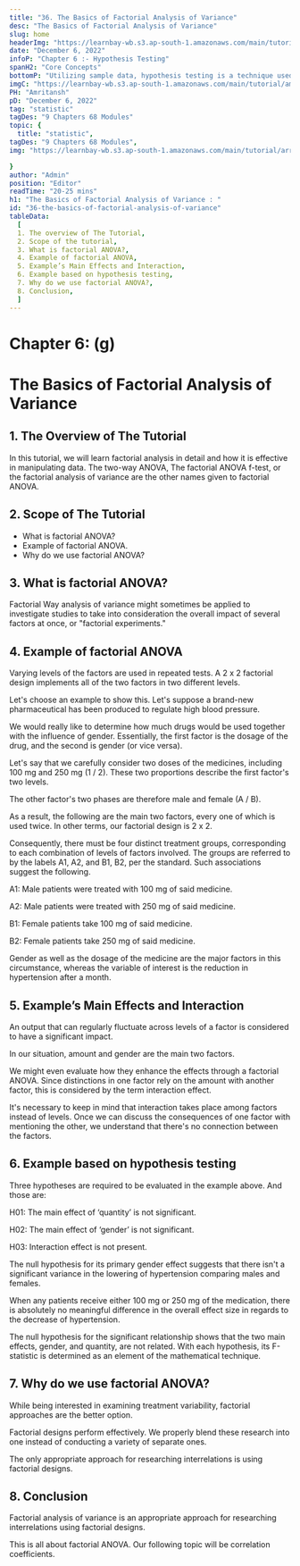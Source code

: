 ```yaml
---
title: "36. The Basics of Factorial Analysis of Variance"
desc: "The Basics of Factorial Analysis of Variance"
slug: home
headerImg: "https://learnbay-wb.s3.ap-south-1.amazonaws.com/main/tutorial/Statistics+Header.png"
date: "December 6, 2022"
infoP: "Chapter 6 :- Hypothesis Testing"
spanH2: "Core Concepts"
bottomP: "Utilizing sample data, hypothesis testing is a technique used to determine whether a hypothesis is acceptable. The test offers proof that, given the available facts, the hypothesis is feasible. A randomized sample of the population being studied is measured and examined by statistical analysts in order to test a hypothesis."
imgC: "https://learnbay-wb.s3.ap-south-1.amazonaws.com/main/tutorial/amritansh.png"
PH: "Amritansh"
pD: "December 6, 2022"
tag: "statistic"
tagDes: "9 Chapters 68 Modules"
topic: {
  title: "statistic",
tagDes: "9 Chapters 68 Modules",
img: "https://learnbay-wb.s3.ap-south-1.amazonaws.com/main/tutorial/arrow.png"

}
author: "Admin"
position: "Editor"
readTime: "20-25 mins"
h1: "The Basics of Factorial Analysis of Variance : "
id: "36-the-basics-of-factorial-analysis-of-variance"
tableData:
  [
  1. The overview of The Tutorial, 
  2. Scope of the tutorial,  
  3. What is factorial ANOVA?,  
  4. Example of factorial ANOVA, 
  5. Example’s Main Effects and Interaction, 
  6. Example based on hypothesis testing,
  7. Why do we use factorial ANOVA?,
  8. Conclusion,
  ]
---
```


# **Chapter 6: (g)**


# **The Basics of Factorial Analysis of Variance**


## 1. The Overview of The Tutorial

In this tutorial, we will learn factorial analysis in detail and how it is effective in manipulating data. The two-way ANOVA, The factorial ANOVA f-test, or the factorial analysis of variance are the other names given to factorial ANOVA.


## 2. Scope of The Tutorial



* What is factorial ANOVA?
* Example of factorial ANOVA.
* Why do we use factorial ANOVA?


## 3. What is factorial ANOVA?

Factorial Way analysis of variance might sometimes be applied to investigate studies to take into consideration the overall impact of several factors at once, or "factorial experiments."

 


## 4. Example of factorial ANOVA

Varying levels of the factors are used in repeated tests. A 2 x 2 factorial design implements all of the two factors in two different levels.

Let's choose an example to show this. Let's suppose a brand-new pharmaceutical has been produced to regulate high blood pressure.

We would really like to determine how much drugs would be used together with the influence of gender. Essentially, the first factor is the dosage of the drug, and the second is gender (or vice versa).

Let's say that we carefully consider two doses of the medicines, including 100 mg and 250 mg (1 / 2). These two proportions describe the first factor's two levels.

The other factor's two phases are therefore male and female (A / B).

As a result, the following are the main two factors, every one of which is used twice. In other terms, our factorial design is 2 x 2.

Consequently, there must be four distinct treatment groups, corresponding to each combination of levels of factors involved. The groups are referred to by the labels A1, A2, and B1, B2, per the standard. Such associations suggest the following.

A1: Male patients were treated with 100 mg of said medicine.

A2: Male patients were treated with 250 mg of said medicine.

B1: Female patients take 100 mg of said medicine.

B2: Female patients take 250 mg of said medicine.

Gender as well as the dosage of the medicine are the major factors in this circumstance, whereas the variable of interest is the reduction in hypertension after a month.


## 5. Example’s Main Effects and Interaction

An output that can regularly fluctuate across levels of a factor is considered to have a significant impact.

In our situation, amount and gender are the main two factors.

We might even evaluate how they enhance the effects through a factorial ANOVA. Since distinctions in one factor rely on the amount with another factor, this is considered by the term interaction effect.

It's necessary to keep in mind that interaction takes place among factors instead of levels. Once we can discuss the consequences of one factor with mentioning the other, we understand that there's no connection between the factors.


## 6. Example based on hypothesis testing

Three hypotheses are required to be evaluated in the example above. And those are:

H01: The main effect of ‘quantity’ is not significant. 

H02: The main effect of ‘gender’ is not significant. 

H03: Interaction effect is not present.

The null hypothesis for its primary gender effect suggests that there isn't a significant variance in the lowering of hypertension comparing males and females.

When any patients receive either 100 mg or 250 mg of the medication, there is absolutely no meaningful difference in the overall effect size in regards to the decrease of hypertension.  

The null hypothesis for the significant relationship shows that the two main effects, gender, and quantity, are not related. With each hypothesis, its F-statistic is determined as an element of the mathematical technique.


## 7. Why do we use factorial ANOVA?

While being interested in examining treatment variability, factorial approaches are the better option.

Factorial designs perform effectively. We properly blend these research into one instead of conducting a variety of separate ones.

The only appropriate approach for researching interrelations is using factorial designs.


## 8. Conclusion

Factorial analysis of variance is an appropriate approach for researching interrelations using factorial designs.

This is all about factorial ANOVA. Our following topic will be correlation coefficients.

